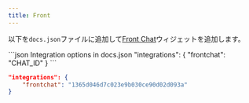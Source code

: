 ```yaml
---
title: Front
---
```


以下を`docs.json`ファイルに追加して[Front Chat](https://front.com)ウィジェットを追加します。

<CodeGroup>
  ```json Integration options in docs.json
  "integrations": {
      "frontchat": "CHAT_ID"
  }
  ```

  ```json Example
  "integrations": {
      "frontchat": "1365d046d7c023e9b030ce90d02d093a"
  }
  ```
</CodeGroup>

